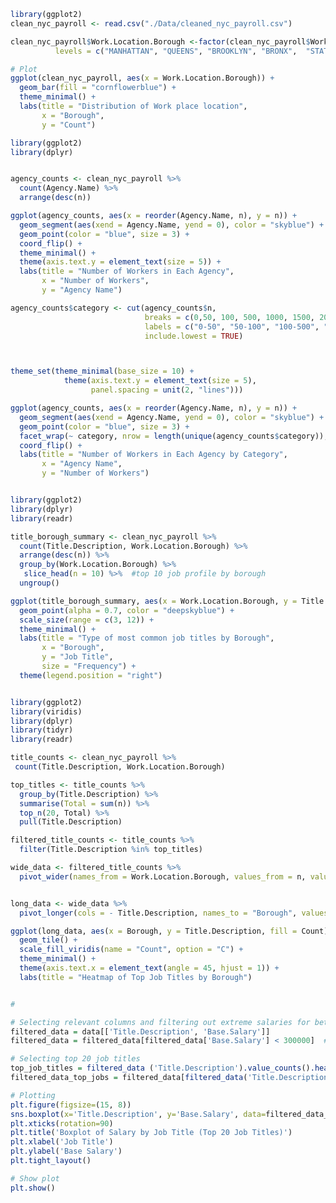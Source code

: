 ```r
library(ggplot2)
clean_nyc_payroll <- read.csv("./Data/cleaned_nyc_payroll.csv")

clean_nyc_payroll$Work.Location.Borough <-factor(clean_nyc_payroll$Work.Location.Borough, 
          levels = c("MANHATTAN", "QUEENS", "BROOKLYN", "BRONX",  "STATEN ISLAND"))

# Plot
ggplot(clean_nyc_payroll, aes(x = Work.Location.Borough)) +
  geom_bar(fill = "cornflowerblue") +
  theme_minimal() +
  labs(title = "Distribution of Work place location",
       x = "Borough",
       y = "Count")

```

```r
library(ggplot2)
library(dplyr)


agency_counts <- clean_nyc_payroll %>%
  count(Agency.Name) %>%
  arrange(desc(n))

ggplot(agency_counts, aes(x = reorder(Agency.Name, n), y = n)) +
  geom_segment(aes(xend = Agency.Name, yend = 0), color = "skyblue") +
  geom_point(color = "blue", size = 3) +
  coord_flip() +  
  theme_minimal() +
  theme(axis.text.y = element_text(size = 5)) + 
  labs(title = "Number of Workers in Each Agency",
       x = "Number of Workers",
       y = "Agency Name")

```

```r
agency_counts$category <- cut(agency_counts$n, 
                              breaks = c(0,50, 100, 500, 1000, 1500, 2000, Inf),
                              labels = c("0-50", "50-100", "100-500", "500-1000", "1000-1500", "1500-2000", "2000+"),
                              include.lowest = TRUE)



theme_set(theme_minimal(base_size = 10) + 
            theme(axis.text.y = element_text(size = 5),
                  panel.spacing = unit(2, "lines")))

ggplot(agency_counts, aes(x = reorder(Agency.Name, n), y = n)) +
  geom_segment(aes(xend = Agency.Name, yend = 0), color = "skyblue") +
  geom_point(color = "blue", size = 3) +
  facet_wrap(~ category, nrow = length(unique(agency_counts$category)), scales = "free") + 
  coord_flip() +
  labs(title = "Number of Workers in Each Agency by Category",
       x = "Agency Name",
       y = "Number of Workers")



```

```r
library(ggplot2)
library(dplyr)
library(readr)

title_borough_summary <- clean_nyc_payroll %>%
  count(Title.Description, Work.Location.Borough) %>%
  arrange(desc(n)) %>%
  group_by(Work.Location.Borough) %>%
   slice_head(n = 10) %>%  #top 10 job profile by borough
  ungroup()

ggplot(title_borough_summary, aes(x = Work.Location.Borough, y = Title.Description, size = n)) +
  geom_point(alpha = 0.7, color = "deepskyblue") +  
  scale_size(range = c(3, 12)) + 
  theme_minimal() +
  labs(title = "Type of most common job titles by Borough",
       x = "Borough",
       y = "Job Title",
       size = "Frequency") +
  theme(legend.position = "right")



```
```r
library(ggplot2)
library(viridis)
library(dplyr)
library(tidyr)
library(readr)

title_counts <- clean_nyc_payroll %>%
 count(Title.Description, Work.Location.Borough)

top_titles <- title_counts %>%
  group_by(Title.Description) %>%
  summarise(Total = sum(n)) %>%
  top_n(20, Total) %>%
  pull(Title.Description)

filtered_title_counts <- title_counts %>%
  filter(Title.Description %in% top_titles)

wide_data <- filtered_title_counts %>%
  pivot_wider(names_from = Work.Location.Borough, values_from = n, values_fill = list(n = 0))


long_data <- wide_data %>%
  pivot_longer(cols = - Title.Description, names_to = "Borough", values_to = "Count")

ggplot(long_data, aes(x = Borough, y = Title.Description, fill = Count)) +
  geom_tile() +
  scale_fill_viridis(name = "Count", option = "C") +
  theme_minimal() +
  theme(axis.text.x = element_text(angle = 45, hjust = 1)) + 
  labs(title = "Heatmap of Top Job Titles by Borough")
```

```r

```

```r
#

# Selecting relevant columns and filtering out extreme salaries for better visualization
filtered_data = data[['Title.Description', 'Base.Salary']]
filtered_data = filtered_data[filtered_data['Base.Salary'] < 300000]  # Assuming a reasonable cut-off for salaries

# Selecting top 20 job titles
top_job_titles = filtered_data ('Title.Description').value_counts().head(20).index
filtered_data_top_jobs = filtered_data[filtered_data('Title.Description').isin(top_job_titles)]

# Plotting
plt.figure(figsize=(15, 8))
sns.boxplot(x='Title.Description', y='Base.Salary', data=filtered_data_top_jobs)
plt.xticks(rotation=90)
plt.title('Boxplot of Salary by Job Title (Top 20 Job Titles)')
plt.xlabel('Job Title')
plt.ylabel('Base Salary')
plt.tight_layout()

# Show plot
plt.show()

```

